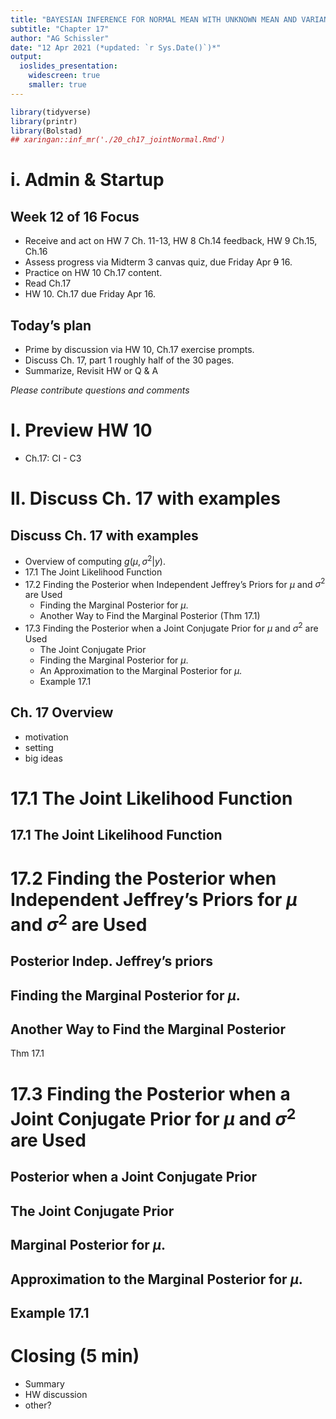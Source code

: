 ```yaml
---
title: "BAYESIAN INFERENCE FOR NORMAL MEAN WITH UNKNOWN MEAN AND VARIANCE"
subtitle: "Chapter 17"
author: "AG Schissler"
date: "12 Apr 2021 (*updated: `r Sys.Date()`)*"
output:
  ioslides_presentation:
    widescreen: true
    smaller: true
---
```


```r
library(tidyverse)
library(printr)
library(Bolstad)
## xaringan::inf_mr('./20_ch17_jointNormal.Rmd')
```

# i. Admin & Startup

## Week 12 of 16 Focus

- Receive and act on HW 7 Ch. 11-13, HW 8 Ch.14 feedback, HW 9 Ch.15, Ch.16
- Assess progress via Midterm 3 canvas quiz, due Friday Apr ~~9~~ 16.
- Practice on HW 10 Ch.17 content.
- Read Ch.17
- HW 10. Ch.17 due Friday Apr 16.

## Today's plan

- Prime by discussion via HW 10, Ch.17 exercise prompts.
- Discuss Ch. 17, part 1 roughly half of the 30 pages.
- Summarize, Revisit HW or Q & A

*Please contribute questions and comments*

# I. Preview HW 10

- Ch.17: CI - C3

# II. Discuss Ch. 17 with examples

## Discuss Ch. 17 with examples

* Overview of computing $g(\mu, \sigma^2 | y)$.
* 17.1 The Joint Likelihood Function
* 17.2 Finding the Posterior when Independent Jeffrey's Priors for $\mu$ and $\sigma^2$ are Used
  * Finding the Marginal Posterior for $\mu$.
  * Another Way to Find the Marginal Posterior (Thm 17.1)
* 17.3 Finding the Posterior when a Joint Conjugate Prior for $\mu$ and $\sigma^2$ are Used
  * The Joint Conjugate Prior
  * Finding the Marginal Posterior for $\mu$.
  * An Approximation to the Marginal Posterior for $\mu$.
  * Example 17.1

## Ch. 17 Overview 

- motivation
- setting
- big ideas

# 17.1 The Joint Likelihood Function

## 17.1 The Joint Likelihood Function

# 17.2 Finding the Posterior when Independent Jeffrey's Priors for $\mu$ and $\sigma^2$ are Used

## Posterior Indep. Jeffrey's priors

## Finding the Marginal Posterior for $\mu$.
 
## Another Way to Find the Marginal Posterior 

Thm 17.1

# 17.3 Finding the Posterior when a Joint Conjugate Prior for $\mu$ and $\sigma^2$ are Used

## Posterior when a Joint Conjugate Prior

## The Joint Conjugate Prior

## Marginal Posterior for $\mu$.

## Approximation to the Marginal Posterior for $\mu$.

## Example 17.1

# Closing (5 min)

- Summary
- HW discussion
- other?
